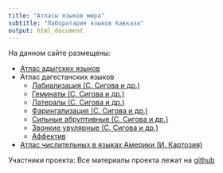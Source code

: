 ```yaml
---
title: "Атласы языков мира"
subtitle: "Лаборатария языков Кавказа"
output: html_document
---
```

На данном сайте размещены:

- [Атлас адыгских языков](Adyghe.atlas/all/adyghe_atlas.html)
- Атлас дагестанских языков
    - [Лабиализация (С. Сигова и др.)](Dagestanian.atlas/labialization/dagestan.labialization.html)
    - [Геминаты (С. Сигова и др.)](Dagestanian.atlas/gemination/dagestan.gemination.html)
    - [Латералы (С. Сигова и др.)](Dagestanian.atlas/laterals/dagestan.laterals.html)
    - [Фарингализация (С. Сигова и др.)](Dagestanian.atlas/pharyngealization/dagestan.pharyngealization.html)
    - [Сильные абруптивные (С. Сигова и др.)](Dagestanian.atlas/fortis.ejectives/dagestan.fortis.ejectives.html)
    - [Звонкие увулярные (С. Сигова и др.)](Dagestanian.atlas/voiced.uvular/dagestan.voiced.uvular.html)
    - [Аффектив](Dagestanian.atlas/affective/dag_affective.html)
- [Атлас числительных в языках Америки (И. Картозия)](Numearals.Amerika.atlas/Numearals.Amerika.atlas.html)

Участники проекта: 
Все материалы проекта лежат на [github](https://github.com/agricolamz/AtCauc)
